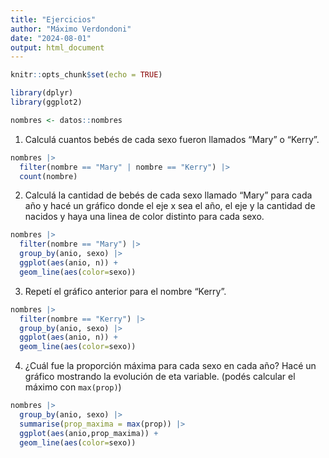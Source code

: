 ---
title: "Ejercicios"
author: "Máximo Verdondoni"
date: "2024-08-01"
output: html_document
---

```{r setup, include=FALSE}
knitr::opts_chunk$set(echo = TRUE)

library(dplyr)
library(ggplot2)
```


```{r carga-datos}
nombres <- datos::nombres
```

1. Calculá cuantos bebés de cada sexo fueron llamados "Mary" o "Kerry". 

```{r}
nombres |>
  filter(nombre == "Mary" | nombre == "Kerry") |>
  count(nombre)
```


2. Calculá la cantidad de bebés de cada sexo llamado "Mary" para cada año y hacé un gráfico donde el eje x sea el año, el eje y la cantidad de nacidos y haya una linea de color distinto para cada sexo.


```{r}
nombres |>
  filter(nombre == "Mary") |>
  group_by(anio, sexo) |>
  ggplot(aes(anio, n)) +
  geom_line(aes(color=sexo))
```

3. Repetí el gráfico anterior para el nombre "Kerry".

```{r}
nombres |>
  filter(nombre == "Kerry") |>
  group_by(anio, sexo) |>
  ggplot(aes(anio, n)) +
  geom_line(aes(color=sexo))
```


4. ¿Cuál fue la proporción máxima para cada sexo en cada año? Hacé un gráfico mostrando la evolución de eta variable. (podés calcular el máximo con `max(prop)`)

```{r}
nombres |>
  group_by(anio, sexo) |>
  summarise(prop_maxima = max(prop)) |>
  ggplot(aes(anio,prop_maxima)) +
  geom_line(aes(color=sexo))
```


